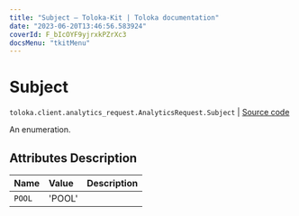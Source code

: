 ```yaml
---
title: "Subject — Toloka-Kit | Toloka documentation"
date: "2023-06-20T13:46:56.583924"
coverId: F_bIcOYF9yjrxkPZrXc3
docsMenu: "tkitMenu"
---
```


# Subject

`toloka.client.analytics_request.AnalyticsRequest.Subject` | [Source code](https://github.com/Toloka/toloka-kit/blob/v1.2.0/src/client/analytics_request.py#L32)

An enumeration.

## Attributes Description

| Name | Value | Description |
| :------| :-----------| :----------| 
`POOL`|'POOL'|